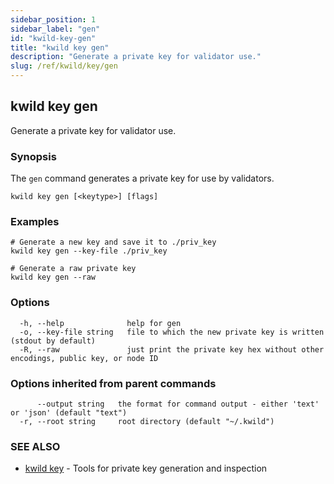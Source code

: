 ```yaml
---
sidebar_position: 1
sidebar_label: "gen"
id: "kwild-key-gen"
title: "kwild key gen"
description: "Generate a private key for validator use."
slug: /ref/kwild/key/gen
---
```


## kwild key gen

Generate a private key for validator use.

### Synopsis

The `gen` command generates a private key for use by validators.

```
kwild key gen [<keytype>] [flags]
```

### Examples

```
# Generate a new key and save it to ./priv_key
kwild key gen --key-file ./priv_key

# Generate a raw private key
kwild key gen --raw
```

### Options

```
  -h, --help              help for gen
  -o, --key-file string   file to which the new private key is written (stdout by default)
  -R, --raw               just print the private key hex without other encodings, public key, or node ID
```

### Options inherited from parent commands

```
      --output string   the format for command output - either 'text' or 'json' (default "text")
  -r, --root string     root directory (default "~/.kwild")
```

### SEE ALSO

* [kwild key](/docs/ref/kwild/key)	 - Tools for private key generation and inspection


